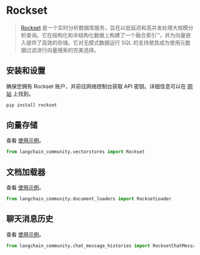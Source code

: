 # Rockset

>[Rockset](https://rockset.com/product/) 是一个实时分析数据库服务，旨在以低延迟和高并发处理大规模分析查询。它在结构化和半结构化数据上构建了一个融合索引™，并为向量嵌入提供了高效的存储。它对无模式数据运行 SQL 的支持使其成为使用元数据过滤进行向量搜索的完美选择。

## 安装和设置

确保您拥有 Rockset 账户，并前往网络控制台获取 API 密钥。详细信息可以在 [网站](https://rockset.com/docs/rest-api/) 上找到。

```bash
pip install rockset
```

## 向量存储

查看 [使用示例](/docs/integrations/vectorstores/rockset)。

```python
from langchain_community.vectorstores import Rockset 
```

## 文档加载器

查看 [使用示例](/docs/integrations/document_loaders/rockset)。
```python
from langchain_community.document_loaders import RocksetLoader
```

## 聊天消息历史

查看 [使用示例](/docs/integrations/memory/rockset_chat_message_history)。
```python
from langchain_community.chat_message_histories import RocksetChatMessageHistory
```